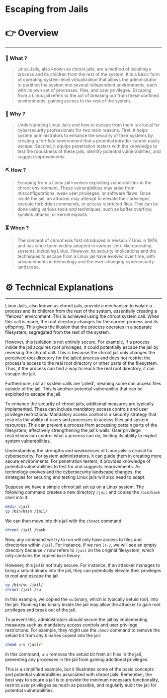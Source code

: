 # Escaping from Jails


# 👉 Overview

---

### 👀 What ?

> Linux Jails, also known as chroot jails, are a method of isolating a process and its children from the rest of the system. It is a basic form of operating system-level virtualization that allows the administrator to partition the system into several independent environments, each with its own set of processes, files, and user privileges. Escaping from a Linux jail refers to the act of breaking out from these confined environments, gaining access to the rest of the system.
> 

### 🧐 Why ?

> Understanding Linux Jails and how to escape from them is crucial for cybersecurity professionals for two main reasons. First, it helps system administrators to enhance the security of their systems by creating a fortified environment that a potential intruder cannot easily escape. Second, it equips penetration testers with the knowledge to test the robustness of these jails, identify potential vulnerabilities, and suggest improvements.
> 

### ⛏️ How ?

> Escaping from a Linux jail involves exploiting vulnerabilities in the chroot environment. These vulnerabilities may arise from misconfigurations, weak user privileges, or software flaws. Once inside the jail, an attacker may attempt to elevate their privileges, execute forbidden commands, or access restricted files. This can be done using various tools and techniques, such as buffer overflow, symlink attacks, or kernel exploits.
> 

### ⏳ When ?

> The concept of chroot was first introduced in Version 7 Unix in 1979, and has since been widely adopted in various Unix-like operating systems, including Linux. However, its security implications and the techniques to escape from a Linux jail have evolved over time, with advancements in technology and the ever-changing cybersecurity landscape.
> 

# ⚙️ Technical Explanations

---

Linux Jails, also known as chroot jails, provide a mechanism to isolate a process and its children from the rest of the system, essentially creating a "fenced" environment. This is achieved using the chroot system call. When this call is made, the root directory changes for the current process and its offspring. This gives the illusion that the process operates in a separate filesystem, segregated from the rest of the system.

However, this isolation is not entirely secure. For example, if a process inside the jail acquires root privileges, it could potentially escape the jail by reversing the chroot call. This is because the chroot jail only changes the perceived root directory for the jailed process and does not restrict the process's access to the real root directory or other parts of the filesystem. Thus, if the process can find a way to reach the real root directory, it can escape the jail.

Furthermore, not all system calls are 'jailed', meaning some can access files outside of the jail. This is another potential vulnerability that can be exploited to escape the jail.

To enhance the security of chroot jails, additional measures are typically implemented. These can include mandatory access controls and user privilege restrictions. Mandatory access control is a security strategy that restricts the ability of users and processes to access files and system resources. This can prevent a process from accessing certain parts of the filesystem, effectively strengthening the jail's walls. User privilege restrictions can control what a process can do, limiting its ability to exploit system vulnerabilities.

Understanding the strengths and weaknesses of Linux jails is crucial for cybersecurity. For system administrators, it can guide them in creating more secure environments. For penetration testers, it provides knowledge of potential vulnerabilities to test for and suggests improvements. As technology evolves and the cybersecurity landscape changes, the strategies for securing and testing Linux jails will also need to adapt.

Suppose we have a simple chroot jail set up on a Linux system. The following command creates a new directory `/jail` and copies the `/bin/bash` shell into it:

```bash
mkdir /jail
cp /bin/bash /jail/

```

We can then move into this jail with the `chroot` command:

```bash
chroot /jail /bash

```

Now, any command we try to run will only have access to files and directories within `/jail`. For instance, if we run `ls /`, we will see an empty directory because `/` now refers to `/jail` on the original filesystem, which only contains the copied `bash` binary.

However, this jail is not truly secure. For instance, if an attacker manages to bring a setuid binary into the jail, they can potentially elevate their privileges to root and escape the jail.

```bash
cp /bin/su /jail/
chroot /jail /su

```

In this example, we copied the `su` binary, which is typically setuid root, into the jail. Running this binary inside the jail may allow the attacker to gain root privileges and break out of the jail.

To prevent this, administrators should secure the jail by implementing measures such as mandatory access controls and user privilege restrictions. For example, they might use the `chmod` command to remove the setuid bit from any binaries copied into the jail:

```bash
chmod u-s /jail/*

```

In this command, `u-s` removes the setuid bit from all files in the jail, preventing any processes in the jail from gaining additional privileges.

This is a simplified example, but it illustrates some of the basic concepts and potential vulnerabilities associated with chroot jails. Remember, the best way to secure a jail is to provide the minimum necessary functionality, restrict user privileges as much as possible, and regularly audit the jail for potential vulnerabilities.
